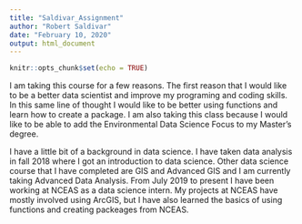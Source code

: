```yaml
---
title: "Saldivar_Assignment"
author: "Robert Saldivar"
date: "February 10, 2020"
output: html_document
---
```


```r
knitr::opts_chunk$set(echo = TRUE)
```


I am taking this course for a few reasons. The first reason that I would like to be a better data scientist and improve my programing and coding skills. In this same line of thought I would like to be better using functions and learn how to create a package. I am also taking this class because I would like to be able to add the Environmental Data Science Focus to my Master's degree. 

I have a little bit of a background in data science. I have taken data analysis in fall 2018 where I got an introduction to data science. Other data science course that I have completed are GIS and Advanced GIS and I am currently taking Advanced Data Analysis. From July 2019 to present I have been working at NCEAS as a data science intern. My projects at NCEAS have mostly involved using ArcGIS, but I have also learned the basics of using functions and creating packeages from NCEAS.
